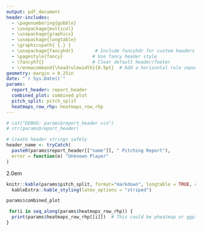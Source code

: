 ```yaml
---
output: pdf_document
header-includes:
  - \pagenumbering{gobble}
  - \usepackage{multicol}
  - \usepackage{graphicx}
  - \usepackage{longtable}
  - \graphicspath{ {.} }
  - \usepackage{fancyhdr}        # Include fancyhdr for custom headers
  - \pagestyle{fancy}           # Use fancy header style
  - \fancyhf{}                  # Clear default header/footer
  - \renewcommand{\headrulewidth}{0.5pt}  # Add a horizontal rule separating header and content
geometry: margin = 0.25in
date: "`r Sys.Date()`"
params:
  report_header: report_header
  combined_plot: combined_plot
  pitch_split: pitch_split
  heatmaps_row_rhp: heatmaps_row_rhp
---
```


```r
# cat("DEBUG: params$report_header =\n")
# str(params$report_header)

# Create header strings safely
header_name <- tryCatch(
  paste0(params$report_header[["name"]], " Pitching Report"),
  error = function(e) "Unknown Player"
)

```



\headheight 45pt
\lhead{\textbf{`r header_name`}} 
\pagenumbering{arabic}
\rhead{\small\thepage}
\headsep 2.0em
\renewcommand{\baselinestretch}{1.25}

\begin{center}
  \Huge \textbf{`r header_name`}
\end{center}

\section*{Pitch Usage by Count}

```r
knitr::kable(params$pitch_split, format="markdown", longtable = TRUE, caption = "Pitch Split Overview")%>%
  kableExtra::kable_styling(latex_options = "striped")
```

\section*{Pitch Movement Graphs}
```r
params$combined_plot
```


\section*{Pitching Heatmaps}
```r
 for(i in seq_along(params$heatmaps_row_rhp)) {
  print(params$heatmaps_row_rhp[[i]])  # This could be pheatmap or ggplot-based heatmaps
}
```



